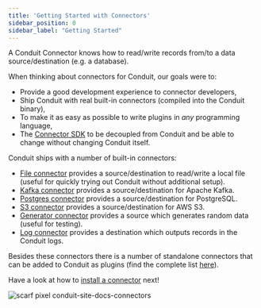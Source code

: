 ```yaml
---
title: 'Getting Started with Connectors'
sidebar_position: 0
sidebar_label: "Getting Started"
---
```


A Conduit Connector knows how to read/write records from/to a data source/destination
(e.g. a database).

When thinking about connectors for Conduit, our goals were to:
- Provide a good development experience to connector developers,
- Ship Conduit with real built-in connectors (compiled into the Conduit binary),
- To make it as easy as possible to write plugins in _any_ programming language,
- The [Connector SDK](https://github.com/conduitio/conduit-connector-sdk) to be
  decoupled from Conduit and be able to change without changing Conduit itself.

Conduit ships with a number of built-in connectors:

- [File connector](https://github.com/ConduitIO/conduit-connector-file) provides
  a source/destination to read/write a local file (useful for quickly trying out
  Conduit without additional setup).
- [Kafka connector](https://github.com/ConduitIO/conduit-connector-kafka)
  provides a source/destination for Apache Kafka.
- [Postgres connector](https://github.com/ConduitIO/conduit-connector-postgres)
  provides a source/destination for PostgreSQL.
- [S3 connector](https://github.com/ConduitIO/conduit-connector-s3) provides a
  source/destination for AWS S3.
- [Generator connector](https://github.com/ConduitIO/conduit-connector-generator)
  provides a source which generates random data (useful for testing).
- [Log connector](https://github.com/ConduitIO/conduit-connector-log)
  provides a destination which outputs records in the Conduit logs.

Besides these connectors there is a number of standalone connectors that can be
added to Conduit as plugins (find the complete
list [here](/docs/connectors/connector-list)).

Have a look at how to [install a connector](/docs/connectors/installing) next!

![scarf pixel conduit-site-docs-connectors](https://static.scarf.sh/a.png?x-pxid=2fa824d7-fd94-4cf9-a5c8-ea63c9860213)